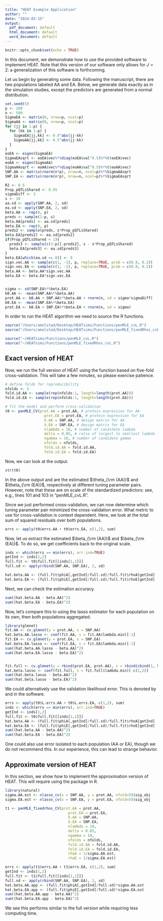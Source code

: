 ```yaml
---
title: "HEAT Example Application"
author: ""
date: "2024-03-15"
output:
  pdf_document: default
  html_document: default
  word_document: default
---
```


```r
knitr::opts_chunk$set(echo = TRUE)
```

In this document, we demonstrate how to use the provided software to implement HEAT. Note that this version of our software only allows for $J = 2$: a generalization of this software is forthcoming. 

Let us begin by generating some data. Following the manuscript, there are two populations labeled AA and EA. Below, we generate data exactly as in the simulation studies, except the predictors are generated from a normal distribution. 
```r
set.seed(5)
p <- 200
n <- 500
SigmaEA <- matrix(0, nrow=p, ncol=p)
SigmaAA <- matrix(0, nrow=p, ncol=p)
for (jj in 1:p) {
  for (kk in 1:p) {
    SigmaEA[jj,kk] <- 0.9^abs(jj-kk)
    SigmaAA[jj,kk] <- 0.5^abs(jj-kk)
  }
}
eoEA <- eigen(SigmaEA)
SigmaEAsqrt <- eoEA$vec%*%diag(eoEA$val^0.5)%*%t(eoEA$vec)
eoAA <- eigen(SigmaAA)
SigmaAAsqrt <- eoAA$vec%*%diag(eoAA$val^0.5)%*%t(eoAA$vec)
SNP.AA <- matrix(rnorm(n*p), nrow=n, ncol=p)%*%SigmaAAsqrt
SNP.EA <- matrix(rnorm(n*p), nrow=n, ncol=p)%*%SigmaEAsqrt

R2 <- 0.5
Prop_pQTLsShared <- 0.95
sigmaDiff <- 3
s <- 10
aa.sd <- apply(SNP.AA, 2, sd)
ea.sd <- apply(SNP.EA, 2, sd)
beta.AA <- rep(0, p)
preds <- sample(1:p, s)
beta.AA[preds] <- aa.sd[preds]
beta.EA <- rep(0, p)
preds2 <- sample(preds, s*Prop_pQTLsShared)
beta.EA[preds2] <- ea.sd[preds2]
if(Prop_pQTLsShared < 1){
  preds3 <- sample(c(1:p)[-preds2], s - s*Prop_pQTLsShared)
  beta.EA[preds3] <- ea.sd[preds3]
}
beta.EA[which(ea.sd == 0)] <- 0
sign.vec.AA <- sample(c(1, -1), p, replace=TRUE, prob = c(0.8, 0.2))
sign.vec.EA <- sample(c(1, -1), p, replace=TRUE, prob = c(0.8, 0.2))
beta.AA <- beta.AA*sign.vec.AA
beta.EA <- beta.EA*sign.vec.EA 


sigma <- sd(SNP.EA%*%beta.EA)
b0.AA <- -mean(SNP.AA%*%beta.AA)
prot.AA <- b0.AA + SNP.AA%*%beta.AA + rnorm(n, sd = sigma*sigmaDiff)
b0.EA <- -mean(SNP.EA%*%beta.EA)
prot.EA <- b0.EA + SNP.EA%*%beta.EA + rnorm(n, sd = sigma)
```
In order to run the HEAT algorithm we need to source the R functions. 
```r
source("/Users/amolstad/Desktop/HEATsims/Functions/penMLE_cvL.R")
source("/Users/amolstad/Desktop/HEATsims/Functions/penMLE_fixedRhos_cvL.R")
```
```r
source("~/HEATsims/Functions/penMLE_cvL.R")
source("~/HEATsims/Functions/penMLE_fixedRhos_cvL.R")
```

## Exact version of HEAT
Now, we run the full version of HEAT using the function \texttt{penMLE\_CV} based on five-fold cross-validation. This will take a few minutes, so please exercise patience.  
```r
# define folds for reproducibility
nfolds <- 5
fold.id.AA <- sample(rep(nfolds:1, length=length(prot.AA)))
fold.id.EA <- sample(rep(nfolds:1, length=length(prot.EA)))

# fit the model and perform cross-validation
t0 <- penMLE_CV(prot.AA = prot.AA, # protein expression for AA
                  prot.EA = prot.EA, # protein expression for EA
                  X.AA = SNP.AA, # design matrix for AA
                  X.EA = SNP.EA, # design matrix for EA
                  nlambda = 10, # number of candidate lambda
                  delta = 0.05, # ratio of largest to smallest lambda
                  ngamma = 10, # number of candidate gamma 
                  nfolds = nfolds, 
                  fold.id.AA = fold.id.AA, 
                  fold.id.EA = fold.id.EA)
```
Now, we can look at the output. 
```r
str(t0)
```
In the above output \texttt{phiA} and \texttt{phiE} are the estimated $\theta_{\rm (AA)}$ and $\theta_{\rm (EA)}$, respectively at different tuning parameter pairs. However, note that these are on scale of the standardized predictors: see, e.g., lines 101 and 103 in "penMLE\_cvL.R". 

Since we just performed cross-validation, we can now determine which tuning parameter pair minimized the cross-validation error. What metric to use for cross-validation is context dependent. Here, we look at the total sum of squared residuals over both populations. 
```r
errs <- apply(t0$errs.AA + t0$errs.EA, c(1,2), sum)
```
Now, let us extract the estimated $\beta_{\rm (AA)}$ and $\beta_{\rm (EA)}$. To do so, we get coefficients back to the original scale. 
```r
inds <- which(errs == min(errs), arr.ind=TRUE)
getInd <- inds[1,2]
full.fit <- t0$full.fit[[inds[1,1]]]
full.sd <- apply(rbind(SNP.AA, SNP.EA), 2, sd)

hat.beta.AA <- (full.fit$phiA[,getInd]/full.sd)/full.fit$rhoA[getInd]
hat.beta.EA <- (full.fit$phiE[,getInd]/full.sd)/full.fit$rhoE[getInd]
```
Next, we can check the estimation accuracy. 
```r
sum((hat.beta.AA - beta.AA)^2)
sum((hat.beta.EA - beta.EA)^2)
```
Now, let's compare this to using the lasso estimator for each population on its own, then both populations aggregated. 
```r
library(glmnet)
fit.AA <- cv.glmnet(y = prot.AA, x = SNP.AA)
hat.beta.AA.lasso <- coef(fit.AA, s = fit.AA$lambda.min)[-1]
fit.EA <- cv.glmnet(y = prot.EA, x = SNP.EA)
hat.beta.EA.lasso <- coef(fit.EA, s = fit.EA$lambda.min)[-1]
sum((hat.beta.AA.lasso - beta.AA)^2)
sum((hat.beta.EA.lasso - beta.EA)^2)


fit.full <- cv.glmnet(y = rbind(prot.EA, prot.AA), x = rbind(cbind(1, SNP.EA), cbind(0, SNP.AA)),  penalty.factor = c(0, rep(1, dim(SNP.EA)[2])))
hat.beta.lasso <- coef(fit.full, s = fit.full$lambda.min)[-c(1,2)]
sum((hat.beta.lasso - beta.AA)^2)
sum((hat.beta.lasso - beta.EA)^2)

```

We could alternatively use the validation likelihood error. This is denoted by \texttt{L.errs.AA} and \texttt{L.errs.EA} in the software. 
```r
errs <- apply(t0$L.errs.AA + t0$L.errs.EA, c(1,2), sum)
inds <- which(errs == min(errs), arr.ind=TRUE)
getInd <- inds[1,2]
full.fit <- t0$full.fit[[inds[1,1]]]
hat.beta.AA <- (full.fit$phiA[,getInd]/full.sd)/full.fit$rhoA[getInd]
hat.beta.EA <- (full.fit$phiE[,getInd]/full.sd)/full.fit$rhoE[getInd]
sum((hat.beta.AA - beta.AA)^2)
sum((hat.beta.EA - beta.EA)^2)
```
One could also use error isolated to each population (AA or EA), though we do not recommend this. In our experience, this can lead to strange behavior. 


## Approximate version of HEAT
In this section, we show how to implement the approximation version of HEAT. This will require using the \texttt{natural} package in R.
```r
library(natural)
sigma.AA.est <- nlasso_cv(x = SNP.AA, y = prot.AA, nfold=5)$sig_obj
sigma.EA.est <- nlasso_cv(x = SNP.EA, y = prot.EA, nfold=5)$sig_obj

t1 <- penMLE_fixedrhos_CV(prot.AA = prot.AA, 
                             prot.EA = prot.EA, 
                             X.AA = SNP.AA, 
                             X.EA = SNP.EA, 
                             nlambda = 10, 
                             delta = 0.05, 
                             ngamma = 10,
                             nfolds = nfolds, 
                             fold.id.AA = fold.id.AA, 
                             fold.id.EA = fold.id.EA, 
                             rhoA = 1/sigma.AA.est, 
                             rhoE = 1/sigma.EA.est)

errs <- apply(t1$errs.AA + t1$errs.EA, c(1,2), sum)
getInd <- inds[1,2]
full.fit <- t1$full.fit[[inds[1,1]]]
full.sd <- apply(rbind(SNP.AA, SNP.EA), 2, sd)
hat.beta.AA.app <- (full.fit$phiA[,getInd]/full.sd)*sigma.AA.est
hat.beta.EA.app <- (full.fit$phiE[,getInd]/full.sd)*sigma.EA.est
sum((hat.beta.AA.app - beta.AA)^2)
sum((hat.beta.EA.app - beta.EA)^2)
```
We see this performs similar to the full version while requiring less computing time. 



